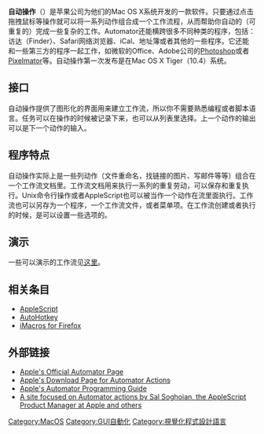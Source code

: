 '''自动操作'''（{{lang-en|'''Automator'''}}）是苹果公司为他们的Mac OS X系统开发的一款软件。只要通过点击拖拽鼠标等操作就可以将一系列动作组合成一个工作流程，从而帮助你自动的（可重复的）完成一些复杂的工作。Automator还能横跨很多不同种类的程序，包括：访达（Finder）、Safari网络浏览器、iCal、地址簿或者其他的一些程序。它还能和一些第三方的程序一起工作，如微软的Office、Adobe公司的[[Photoshop|Photoshop]]或者[[Pixelmator|Pixelmator]]等。自动操作第一次发布是在Mac OS X Tiger（10.4）系统。

== 接口 ==
自动操作提供了图形化的界面用来建立工作流，所以你不需要熟悉编程或者脚本语言。任务可以在操作的时候被记录下来，也可以从列表里选择。上一个动作的输出可以是下一个动作的输入。

== 程序特点 ==
自动操作实际上是一些列动作（文件重命名，找链接的图片、写邮件等等）组合在一个工作流文档里。工作流文档用来执行一系列的重复劳动，可以保存和重复执行。Unix命令行操作或者AppleScript也可以被当作一个动作在流里面执行。工作流也可以另存为一个程序，一个工作流文件，或者菜单项。在工作流创建或者执行的时候，是可以设置一些选项的。

== 演示 ==
一些可以演示的工作流见[http://automator.us/examples.html 这里]{{Wayback|url=http://automator.us/examples.html |date=20100310163831 }}。

== 相关条目 ==
* [[AppleScript|AppleScript]]
* [[AutoHotkey|AutoHotkey]]
* [[iMacros|iMacros for Firefox]]

== 外部链接 ==
*[https://web.archive.org/web/20090423023207/https://www.apple.com/macosx/features/automator/ Apple's Official Automator Page]
*[http://www.apple.com/downloads/macosx/automator/ Apple's Download Page for Automator Actions]{{Wayback|url=http://www.apple.com/downloads/macosx/automator/ |date=20100130084510 }}
*[https://web.archive.org/web/20090721012911/http://developer.apple.com/documentation/appleapplications/conceptual/AutomatorConcepts/index.html Apple's Automator Programming Guide]
*[http://www.automator.us/ A site focused on Automator actions by Sal Soghoian, the AppleScript Product Manager at Apple and others]{{Wayback|url=http://www.automator.us/ |date=20100310162725 }}

{{OS X}}

[[Category:MacOS|Category:MacOS]]
[[Category:GUI自動化|Category:GUI自動化]]
[[Category:視覺化程式設計語言|Category:視覺化程式設計語言]]